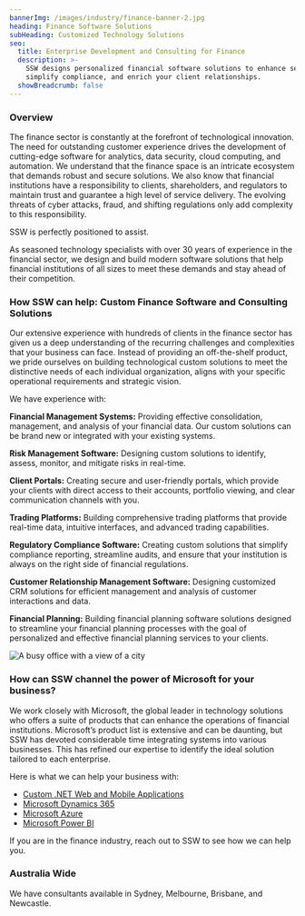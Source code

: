 ```yaml
---
bannerImg: /images/industry/finance-banner-2.jpg
heading: Finance Software Solutions
subHeading: Customized Technology Solutions
seo:
  title: Enterprise Development and Consulting for Finance
  description: >-
    SSW designs personalized financial software solutions to enhance security,
    simplify compliance, and enrich your client relationships.
  showBreadcrumb: false
---
```


### Overview

The finance sector is constantly at the forefront of technological innovation. The need for outstanding customer experience drives the development of cutting-edge software for analytics, data security, cloud computing, and automation. We understand that the finance space is an intricate ecosystem that demands robust and secure solutions. We also know that financial institutions have a responsibility to clients, shareholders, and regulators to maintain trust and guarantee a high level of service delivery. The evolving threats of cyber attacks, fraud, and shifting regulations only add complexity to this responsibility.

SSW is perfectly positioned to assist.

As seasoned technology specialists with over 30 years of experience in the financial sector, we design and build modern software solutions that help financial institutions of all sizes to meet these demands and stay ahead of their competition.

### How SSW can help: Custom Finance Software and Consulting Solutions

Our extensive experience with hundreds of clients in the finance sector has given us a deep understanding of the recurring challenges and complexities that your business can face. Instead of providing an off-the-shelf product, we pride ourselves on building technological custom solutions to meet the distinctive needs of each individual organization, aligns with your specific operational requirements and strategic vision.

We have experience with:

**Financial Management Systems:** Providing effective consolidation, management, and analysis of your financial data. Our custom solutions can be brand new or integrated with your existing systems.

**Risk Management Software:** Designing custom solutions to identify, assess, monitor, and mitigate risks in real-time.

**Client Portals:** Creating secure and user-friendly portals, which provide your clients with direct access to their accounts, portfolio viewing, and clear communication channels with you.

**Trading Platforms:** Building comprehensive trading platforms that provide real-time data, intuitive interfaces, and advanced trading capabilities.

**Regulatory Compliance Software:** Creating custom solutions that simplify compliance reporting, streamline audits, and ensure that your institution is always on the right side of financial regulations.

**Customer Relationship Management Software:** Designing customized CRM solutions for efficient management and analysis of customer interactions and data.

**Financial Planning:** Building financial planning software solutions designed to streamline your financial planning processes with the goal of personalized and effective financial planning services to your clients.

![A busy office with a view of a city](/images/ms-finance-red.png)

### How can SSW channel the power of Microsoft for your business?

We work closely with Microsoft, the global leader in technology solutions who offers a suite of products that can enhance the operations of financial institutions. Microsoft’s product list is extensive and can be daunting, but SSW has devoted considerable time integrating systems into various businesses. This has refined our expertise to identify the ideal solution tailored to each enterprise.

Here is what we can help your business with:

* [Custom .NET Web and Mobile Applications](https://www.ssw.com.au/consulting/web-applications)
* [Microsoft Dynamics 365](https://www.ssw.com.au/consulting/dynamics-365)
* [Microsoft Azure](https://www.ssw.com.au/consulting/alm-tooling)
* [Microsoft Power BI](https://www.ssw.com.au/consulting/power-bi)

If you are in the finance industry, reach out to SSW to see how we can help you.

<BookingButton buttonText="Book a FREE Initial Meeting" />

### Australia Wide

We have consultants available in Sydney, Melbourne, Brisbane, and Newcastle.
